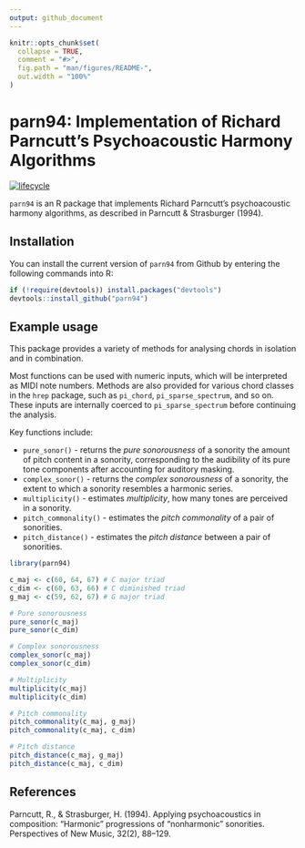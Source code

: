 ```yaml
---
output: github_document
---
```


<!-- README.md is generated from README.Rmd. Please edit that file -->

```r
knitr::opts_chunk$set(
  collapse = TRUE,
  comment = "#>",
  fig.path = "man/figures/README-",
  out.width = "100%"
)
```

# parn94: Implementation of Richard Parncutt's Psychoacoustic Harmony Algorithms

[![lifecycle](https://img.shields.io/badge/lifecycle-experimental-orange.svg)](https://www.tidyverse.org/lifecycle/#experimental)

`parn94` is an R package that implements Richard Parncutt's 
psychoacoustic harmony algorithms,
as described in Parncutt & Strasburger (1994).

## Installation

You can install the current version of `parn94` from Github
by entering the following commands into R:

``` r
if (!require(devtools)) install.packages("devtools")
devtools::install_github("parn94")
```

## Example usage

This package provides a variety of methods for analysing chords
in isolation and in combination.

Most functions can be used with numeric inputs, 
which will be interpreted as MIDI note numbers.
Methods are also provided for various chord classes in the 
`hrep` package, such as `pi_chord`, `pi_sparse_spectrum`, and so on.
These inputs are internally coerced to `pi_sparse_spectrum`
before continuing the analysis.

Key functions include:

- `pure_sonor()` - returns the *pure sonorousness* of a sonority the amount of pitch content in a sonority,
corresponding to the audibility of its pure tone components
after accounting for auditory masking.
- `complex_sonor()` - returns the *complex sonorousness* of a sonority,
the extent to which a sonority resembles a harmonic series.
- `multiplicity()` - estimates *multiplicity*,
how many tones are perceived in a sonority.
- `pitch_commonality()` - estimates the *pitch commonality* 
of a pair of sonorities.
- `pitch_distance()` - estimates the *pitch distance*
between a pair of sonorities.

```r
library(parn94)

c_maj <- c(60, 64, 67) # C major triad
c_dim <- c(60, 63, 66) # C diminished triad
g_maj <- c(59, 62, 67) # G major triad

# Pure sonorousness
pure_sonor(c_maj)
pure_sonor(c_dim)

# Complex sonorousness
complex_sonor(c_maj)
complex_sonor(c_dim)

# Multiplicity
multiplicity(c_maj)
multiplicity(c_dim)

# Pitch commonality
pitch_commonality(c_maj, g_maj)
pitch_commonality(c_maj, c_dim)

# Pitch distance
pitch_distance(c_maj, g_maj)
pitch_distance(c_maj, c_dim)
```

## References

Parncutt, R., & Strasburger, H. (1994). Applying psychoacoustics in composition: “Harmonic” progressions of “nonharmonic” sonorities. Perspectives of New Music, 32(2), 88–129.
